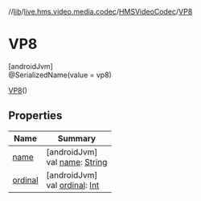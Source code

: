 //[lib](/api-reference/android/v2/home/content)/[live.hms.video.media.codec](../../index)/[HMSVideoCodec](../index)/[VP8](index)

# VP8

[androidJvm]\
@SerializedName(value = vp8)

[VP8](index)()

## Properties

| Name               | Summary                                                                                                              |
| ------------------ | -------------------------------------------------------------------------------------------------------------------- |
| [name](name)       | [androidJvm]<br />val [name](name): [String](https://kotlinlang.org/api/latest/jvm/stdlib/kotlin/-string/index.html) |
| [ordinal](ordinal) | [androidJvm]<br />val [ordinal](ordinal): [Int](https://kotlinlang.org/api/latest/jvm/stdlib/kotlin/-int/index.html) |
